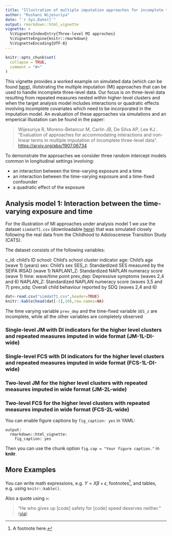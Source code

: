 ```yaml
---
title: "Illustration of multiple imputation approaches for incomplete three-level data: accomodating inetractions and non-linear terms"
author: "Rushani Wijesuriya"
date: "`r Sys.Date()`"
output: rmarkdown::html_vignette
vignette: >
  %\VignetteIndexEntry{Three-level MI approches}
  %\VignetteEngine{knitr::rmarkdown}
  %\VignetteEncoding{UTF-8}
---
```


```r
knitr::opts_chunk$set(
  collapse = TRUE,
  comment = "#>"
)
```


This vignette provides a worked example on simulated data (which can be found [here](https://raw.githack.com/moreno-betancur/medRCT/master/medRCT_4med.R)), illutstrating the multiple imputation (MI) approaches that can be used  to handle incomplete three-level data. Our focus is on three-level data resulting from repeated measures nested within higher-level clusters and when the target analysis model includes interactions or quadratic effects involving incomplete covariates which need to be incorporated in the imputation model. An evaluation of these approaches via simulations and an emperical illustation can be found in the paper:  

>Wijesuriya R, Moreno-Betancur M, Carlin JB, De Silva AP, Lee KJ . "Evaluation of approaches for accommodating interactions and non-linear terms in multiple imputation of incomplete three-level data". [https://arxiv.org/abs/1907.06734](https://arxiv.org/abs/1907.06734)

To demonstrate the approaches we consider three random intercept models common in longitudinal settings involving: 

- an interaction between the time-varying exposure and a time
- an interaction between the time-varying exposure and a time-fixed confounder
- a quadratic effect of the exposure


## Analysis model 1: Interaction between the time-varying exposure and time

For the illustration of MI approaches under analysis model 1 we use the dataset `simdatT1.csv` (downloadable [here](https://raw.githack.com/moreno-betancur/medRCT/master/dat4med.csv)) that was simulated closely following the real data from the Childhood to Adoloscenese Transition Study (CATS).

The dataset consists of the following variables:

c_id: child's ID
school: Child's school cluster indicator
age: Child’s age (wave 1) (years) 
sex: Child's sex
SES_z: Standardized SES measured by the SEIFA IRSAD (wave 1)
NAPLAN1_Z: Standardized NAPLAN numeracy score (wave 1) 
time: wave/time point
prev_dep: Depressive symptoms (waves 2,4 and 6)
NAPLAN_Z: Standardized NAPLAN numeracy score (waves 3,5 and 7) 
prev_sdq: Overall child behaviour reported by SDQ (waves 2,4 and 6)

```r
dat<-read.csv("simdatT1.csv",header=TRUE)
knitr::kable(head(dat[-1],10),row.names=NA)
```

The time varying variable `prev_dep` and the time-fixed variable `SES_z` are incomplete, while all the other variables are completely observed

### Single-level JM with DI indicators for the higher level clusters and repeated measures imputed in wide format (JM-1L-DI-wide)

### Single-level FCS with DI indicators for the higher level clusters and repeated measures imputed in wide format (FCS-1L-DI-wide)

### Two-level JM for the higher level clusters with repeated measures imputed in wide format (JM-2L-wide)

### Two-level FCS for the higher level clusters with repeated measures imputed in wide format (FCS-2L-wide)




You can enable figure captions by `fig_caption: yes` in YAML:

    output:
      rmarkdown::html_vignette:
        fig_caption: yes

Then you can use the chunk option `fig.cap = "Your figure caption."` in **knitr**.

## More Examples

You can write math expressions, e.g. $Y = X\beta + \epsilon$, footnotes^[A footnote here.], and tables, e.g. using `knitr::kable()`.



Also a quote using `>`:

> "He who gives up [code] safety for [code] speed deserves neither."
([via](https://twitter.com/hadleywickham/status/504368538874703872))
